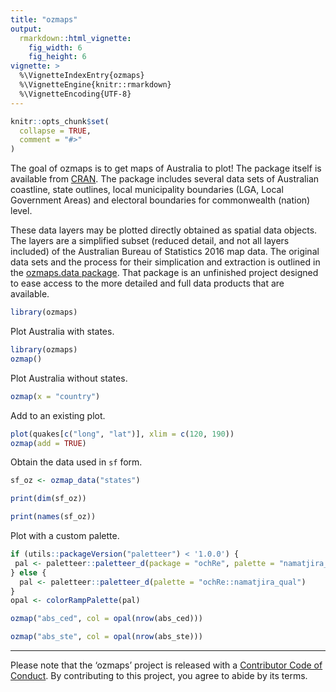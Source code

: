 ```yaml
---
title: "ozmaps"
output:
  rmarkdown::html_vignette:
    fig_width: 6
    fig_height: 6
vignette: >
  %\VignetteIndexEntry{ozmaps}
  %\VignetteEngine{knitr::rmarkdown}
  %\VignetteEncoding{UTF-8}
---
```


```r
knitr::opts_chunk$set(
  collapse = TRUE,
  comment = "#>"
)
```

The goal of ozmaps is to get maps of Australia to plot! The package itself is available from [CRAN](https://CRAN.r-project.org/package=ozmaps/). The package includes several data sets of Australian coastline, state outlines, local municipality boundaries (LGA, Local Government Areas) and electoral boundaries for commonwealth (nation) level. 

These data layers may be plotted directly obtained as spatial data objects. The layers are a simplified subset (reduced detail, and not all layers included) of the Australian Bureau of Statistics 2016 map data. The original data sets and the process for their simplication and extraction is outlined in the [ozmaps.data package](https://github.com/mdsumner/ozmaps.data/). That package is an unfinished project designed to ease access to the more detailed and full data products that are available. 


```r
library(ozmaps)
```
Plot Australia with states. 

```r
library(ozmaps)
ozmap()

```

Plot Australia without states. 

```r
ozmap(x = "country")
```

Add to an existing plot. 

```r
plot(quakes[c("long", "lat")], xlim = c(120, 190))
ozmap(add = TRUE)
```

Obtain the data used in `sf` form. 

```r
sf_oz <- ozmap_data("states")

print(dim(sf_oz))

print(names(sf_oz))
```

Plot with a custom palette. 

```r
if (utils::packageVersion("paletteer") < '1.0.0') {
 pal <- paletteer::paletteer_d(package = "ochRe", palette = "namatjira_qual")
} else {
  pal <- paletteer::paletteer_d(palette = "ochRe::namatjira_qual")
} 
opal <- colorRampPalette(pal)

ozmap("abs_ced", col = opal(nrow(abs_ced)))

ozmap("abs_ste", col = opal(nrow(abs_ste)))
```

---

  Please note that the 'ozmaps' project is released with a
  [Contributor Code of Conduct](https://github.com/mdsumner/ozmaps/blob/master/CODE_OF_CONDUCT.md#contributor-code-of-conduct).
  By contributing to this project, you agree to abide by its terms.
